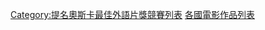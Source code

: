 {{Categories by country|nocat}}

[[Category:提名奧斯卡最佳外語片獎競賽列表|Category:提名奧斯卡最佳外語片獎競賽列表]]
[[Category:各國電影作品列表|]]